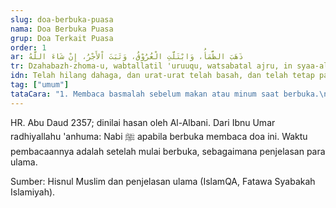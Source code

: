 ```yaml
---
slug: doa-berbuka-puasa
nama: Doa Berbuka Puasa
grup: Doa Terkait Puasa
order: 1
ar: ذَهَبَ الظَّمَأُ، وَابْتَلَّتِ الْعُرُوْقُ، وَثَبَتَ اْلأَجْرُ، إِنْ شَاءَ اللَّهُ
tr: Dzahabazh-zhoma-u, wabtallatil 'uruuqu, watsabatal ajru, in syaa-allaah.
idn: Telah hilang dahaga, dan urat-urat telah basah, dan telah tetap pahala, insya Allah.
tag: ["umum"]
tataCara: "1. Membaca basmalah sebelum makan atau minum saat berbuka.\n2. Mulai berbuka dengan yang mudah (misal kurma atau air).\n3. Setelah mulai berbuka, bacalah doa ini."
---
```


HR. Abu Daud 2357; dinilai hasan oleh Al-Albani. Dari Ibnu Umar radhiyallahu 'anhuma: Nabi ﷺ apabila berbuka membaca doa ini. Waktu pembacaannya adalah setelah mulai berbuka, sebagaimana penjelasan para ulama.

Sumber: Hisnul Muslim dan penjelasan ulama (IslamQA, Fatawa Syabakah Islamiyah).
